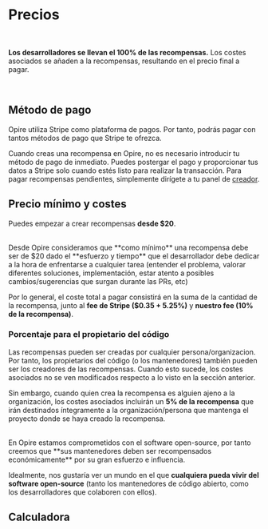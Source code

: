 
# Precios

<br/>

<InfoPanel>**Los desarrolladores se llevan el 100% de las recompensas.** Los costes asociados se añaden a la recompensas, resultando en el precio final a pagar.</InfoPanel>

<br/>

## Método de pago

Opire utiliza Stripe como plataforma de pagos. Por tanto, podrás pagar con tantos métodos de pago que Stripe te ofrezca.

Cuando creas una recompensa en Opire, no es necesario introducir tu método de pago de inmediato. Puedes postergar el pago y proporcionar tus datos a Stripe solo cuando estés listo para realizar la transacción. Para pagar recompensas pendientes, simplemente dirígete a tu panel de [creador](https://app.opire.dev/dashboard/creator/rewards).

## Precio mínimo y costes

Puedes empezar a crear recompensas **desde $20**.

<br/>
<InfoPanel>Desde Opire consideramos que **como mínimo** una recompensa debe ser de $20 dado el **esfuerzo y tiempo** que el desarrollador debe dedicar a la hora de enfrentarse a cualquier tarea <DimmedText>(entender el problema, valorar diferentes soluciones, implementación, estar atento a posibles cambios/sugerencias que surgan durante las PRs, etc)</DimmedText></InfoPanel>
<br/>

Por lo general, el coste total a pagar consistirá en la suma de la cantidad de la recompensa, junto al **fee de Stripe ($0.35 + 5.25%)** y **nuestro fee (10% de la recompensa)**.

### Porcentaje para el propietario del código

Las recompensas pueden ser creadas por cualquier persona/organizacion. Por tanto, los propietarios del código (o los mantenedores) también pueden ser los creadores de las recompensas. Cuando esto sucede, los costes asociados no se ven modificados respecto a lo visto en la sección anterior.

Sin embargo, cuando quien crea la recompensa es alguien ajeno a la organización, los costes asociados incluirán un **5% de la recompensa** que irán destinados íntegramente a la organización/persona que mantenga el proyecto donde se haya creado la recompensa.


<br/>
<InfoPanel>
En Opire estamos comprometidos con el software open-source, por tanto creemos que **sus mantenedores deben ser recompensados económicamente** por su gran esfuerzo e influencia. 

Idealmente, nos gustaría ver un mundo en el que **cualquiera pueda vivir del software open-source** (tanto los mantenedores de código abierto, como los desarrolladores que colaboren con ellos).
</InfoPanel>
<br/>

## Calculadora
<br/>

<RewardCalculator/>
